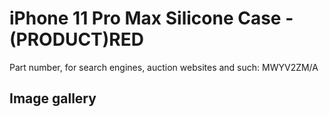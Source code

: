 
# iPhone 11 Pro Max Silicone Case - (PRODUCT)RED

Part number, for search engines, auction websites and such: MWYV2ZM/A

## Image gallery

<div style={{ width: '100%', maxWidth: '768px' }}>
<GalleryComponent
    images={[
      {
        original: "/everysource/MWYV2.webp",
        thumbnail: "/everypreview/MWYV2.webp",
      },
      {
        original: "/everysource/MWYV2_AV1.webp",
        thumbnail: "/everypreview/MWYV2_AV1.webp",
      },
      {
        original: "/everysource/MWYV2_AV2.webp",
        thumbnail: "/everypreview/MWYV2_AV2.webp",
      },
      {
        original: "/everysource/MWYV2_AV3.webp",
        thumbnail: "/everypreview/MWYV2_AV3.webp",
      },
      {
        original: "/everysource/MWYV2_AV4.webp",
        thumbnail: "/everypreview/MWYV2_AV4.webp",
      },
      {
        original: "/everysource/MWYV2_AV5.webp",
        thumbnail: "/everypreview/MWYV2_AV5.webp",
      }
    ]}
  />
</div>